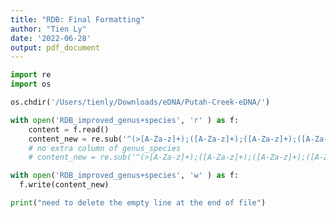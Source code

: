 ```yaml
---
title: "RDB: Final Formatting"
author: "Tien Ly"
date: '2022-06-28'
output: pdf_document
---
```


```python
import re
import os

os.chdir('/Users/tienly/Downloads/eDNA/Putah-Creek-eDNA/')

with open('RDB_improved_genus+species', 'r' ) as f:
    content = f.read()
    content_new = re.sub('^(>[A-Za-z]+);([A-Za-z]+);([A-Za-z]+);([A-Za-z]+);([A-Za-z]+);([A-Za-z]+);([A-Za-z]+);([GCAT]+)$', r'\1;\2;\3;\4;\5;\6;\7;\6_\7;\n\8', content, flags = re.M)
    # no extra column of genus_species
    # content_new = re.sub('^(>[A-Za-z]+);([A-Za-z]+);([A-Za-z]+);([A-Za-z]+);([A-Za-z]+);([A-Za-z]+);([A-Za-z]+);([GCAT]+)$', r'\1;\2;\3;\4;\5;\6;\7;\n\8', content, flags = re.M)

with open('RDB_improved_genus+species', 'w' ) as f:
  f.write(content_new)

print("need to delete the empty line at the end of file")
```

